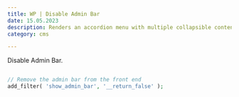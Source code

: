 ```yaml
---
title: WP | Disable Admin Bar
date: 15.05.2023
description: Renders an accordion menu with multiple collapsible content elements.
category: cms

---
```


Disable Admin Bar.

```php

// Remove the admin bar from the front end
add_filter( 'show_admin_bar', '__return_false' );

```
